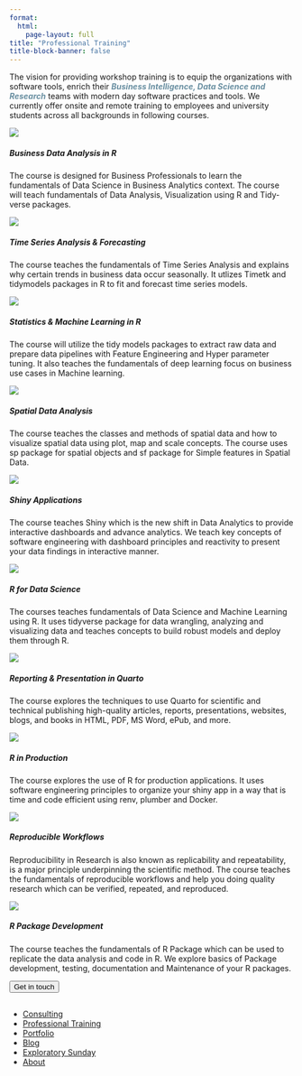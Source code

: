 ```yaml
---
format:
  html:
    page-layout: full
title: "Professional Training"
title-block-banner: false
---
```


<p>The vision for providing workshop training is to equip the organizations with software tools, enrich their <b style="color:#698fa1;"><i>Business Intelligence, Data Science and Research</i></b> teams with modern day software practices and tools. We currently offer onsite and remote training to employees and university students across all backgrounds in following courses.</p>

::: {.consult .grid}

::: {.training .g-col-12 .g-col-lg-4}
<img src="images/training/business-analytics.png"/>

<h5>Business Data Analysis in R</h5>

<p>

The course is designed for Business Professionals to learn the fundamentals of Data Science in Business Analytics context. The course will teach fundamentals of Data Analysis, Visualization using R and Tidy-verse packages.

</p>
:::

::: {.training .g-col-12 .g-col-lg-4}
<img src="images/training/time-series.png"/>

<h5>Time Series Analysis & Forecasting</h5>

<p>

The course teaches the fundamentals of Time Series Analysis and explains why certain trends in business data occur seasonally. It utlizes Timetk and tidymodels packages in R to fit and forecast time series models.

</p>
:::

::: {.training .g-col-12 .g-col-lg-4}
<img src="images/training/statistical&amp;machinelearning.png"/>

<h5>Statistics & Machine Learning in R</h5>

<p>

The course will utilize the tidy models packages to extract raw data and prepare data pipelines with Feature Engineering and Hyper parameter tuning. It also teaches the fundamentals of deep learning focus on business use cases in Machine learning.

</p>
:::

::: {.training .g-col-12 .g-col-lg-4}
<img src="images/training/spatial-analysis.png"/>

<h5>Spatial Data Analysis</h5>

<p>

The course teaches the classes and methods of spatial data and how to visualize spatial data using plot, map and scale concepts. The course uses sp package for spatial objects and sf package for Simple features in Spatial Data.

</p>
:::

::: {.training .g-col-12 .g-col-lg-4}
<img src="images/training/visualization&amp;shiny.png"/>

<h5>Shiny Applications</h5>

<p>

The course teaches Shiny which is the new shift in Data Analytics to provide interactive dashboards and advance analytics. We teach key concepts of software engineering with dashboard principles and reactivity to present your data findings in interactive manner.

</p>
:::

::: {.training .g-col-12 .g-col-lg-4}
<img src="images/training/r-for-datascience.png"/>

<h5>R for Data Science</h5>

<p>

The courses teaches fundamentals of Data Science and Machine Learning using R. It uses tidyverse package for data wrangling, analyzing and visualizing data and teaches concepts to build robust models and deploy them through R.

</p>
:::

::: {.training .g-col-12 .g-col-lg-4}
<img src="images/training/elegant-reporting.png"/>

<h5>Reporting & Presentation in Quarto</h5>

<p>

The course explores the techniques to use Quarto for scientific and technical publishing high-quality articles, reports, presentations, websites, blogs, and books in HTML, PDF, MS Word, ePub, and more.

</p>
:::

::: {.training .g-col-12 .g-col-lg-4}
<img src="images/training/putting-r-in-production.png"/>

<h5>R in Production</h5>

<p>

The course explores the use of R for production applications. It uses software engineering principles to organize your shiny app in a way that is time and code efficient using renv, plumber and Docker.

</p>
:::

::: {.training .g-col-12 .g-col-lg-4}
<img src="images/training/reproducible-workflows.png"/>

<h5>Reproducible Workflows</h5>

<p>

Reproducibility in Research is also known as replicability and repeatability, is a major principle underpinning the scientific method. The course teaches the fundamentals of reproducible workflows and help you doing quality research which can be verified, repeated, and reproduced.

</p>
:::


::: {.training .g-col-12 .g-col-lg-4}
<img src="images/training/packages.png"/>

<h5>R Package Development</h5>

<p>

The course teaches the fundamentals of R Package which can be used to replicate the data analysis and code in R. We explore basics of Package development, testing, documentation and Maintenance of your R packages.

</p>
:::
:::

::: button3
<a href="index.qmd#cont"> <button class="btn btn-outline-primary btn-lg">Get in touch</button> </a>
:::

::: footer
<h2>

</h2>

::: social
<a href="https://www.facebook.com/profile.php?id=100088076201356"><i class="bi bi-facebook"></i></a> <a href="https://twitter.com/StatDevs "><i class="bi bi-twitter"></i></a> <a href="https://www.linkedin.com/company/stat-devs"><i class="bi bi-linkedin"></i></a> <a href="https://github.com/Stat-Devs"><i class="bi bi-github"></i></a>
:::

<ul class="links">

<li><a href="consulting.qmd">Consulting</a></li>

<li><a href="training.qmd">Professional Training</a></li>

<li><a href="portfolio.qmd">Portfolio</a></li>

<li><a href="blog.qmd">Blog</a></li>

<li><a href="exploratory-sunday.qmd">Exploratory Sunday</a></li>

<li><a href="about.qmd">About</a></li>

</ul>
:::
